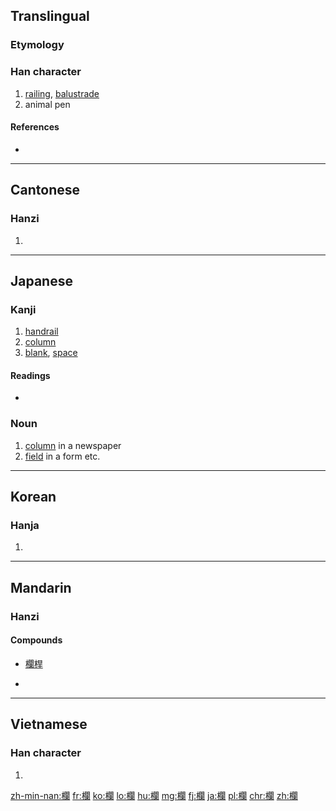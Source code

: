 {{also|栏}}
==Translingual==

===Etymology===
{{Han compound|木|闌|t1=wood|ls=psc}}

===Han character===
{{Han char|rn=75|rad=木|as=17|sn=21|four=4792<sub>0</sub>|canj=木日弓田 (DANW)|ids=⿰[[木]][[闌]]}}

# [[railing]], [[balustrade]]
# animal pen

====References====
* {{Han ref|kx=0562.350|dkj=15880|dj=0951.140|hdz=21322.090|uh=6B04|ud=27396|bh=C4E6|bd=50406}}

----

==Cantonese==

===Hanzi===
{{yue-hanzi|jyut=laan4|y=laan4|sim=栏}}

# {{defn|lang=yue|sort=木17}}

----

==Japanese==

===Kanji===
{{ja-kanji|grade=c|rs=木17}}

# [[handrail]]
# [[column]]
# [[blank]], [[space]]

====Readings====
* {{ja-readings|on=[[らん]] (ran)|kun=[[てすり]] (tesuri)}}

===Noun===
{{ja-noun|らん}} 

# [[column]] in a newspaper
# [[field]] in a form etc.

----

==Korean==

===Hanja===
{{ko-hanja|hangeul=[[란]]>[[난]]|eumhun=|rv=ran>nan|mr=ran>nan|y=lan>nan}}

# {{defn|lang=ko|sort=木17}}

----

==Mandarin==

===Hanzi===
{{cmn-hanzi|sim=栏|pin=[[lán]] ([[lan2]])|wg=lan<sup>2</sup>}}

====Compounds====
* [[欄桿]]

* {{defn|lang=cmn|sort=木17}}

----

==Vietnamese==

===Han character===
{{vi-hantu|lan|rs=木17}}

# {{defn|lang=vi|sort=木17}}

[[zh-min-nan:欄]]
[[fr:欄]]
[[ko:欄]]
[[lo:欄]]
[[hu:欄]]
[[mg:欄]]
[[fj:欄]]
[[ja:欄]]
[[pl:欄]]
[[chr:欄]]
[[zh:欄]]